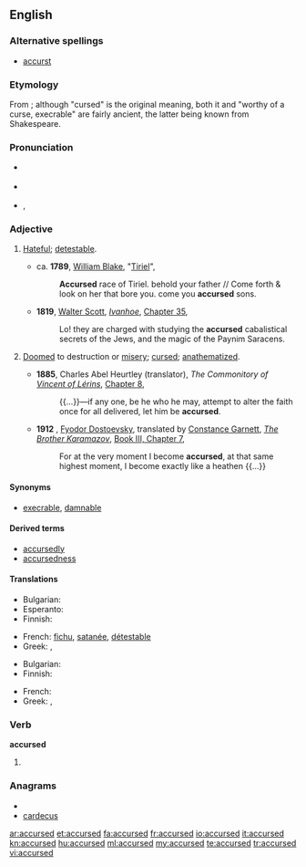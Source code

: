 {{was wotd|2008|August|31}}

==English==

===Alternative spellings===
* [[accurst]]

===Etymology===
From {{term|accurse||to curse}}; although "cursed" is the original meaning, both it and "worthy of a curse, execrable" are fairly ancient, the latter being known from Shakespeare.

===Pronunciation===
* {{a|UK}} {{IPA|/əˈkəː.sɪd/|/əˈkəːst/}}
* {{a|US}} {{IPA|/əˈkɝst/|/əˈkɝ.səd/}}
* {{audio|en-us-accursed.ogg|Audio (US)}}, {{audio|en-us-accursed-2.ogg|Audio (US)}}

===Adjective===
{{en-adj}}

# {{context|prenominal}} [[hateful|Hateful]]; [[detestable]].
#* ca. '''1789''', [[w:William Blake|William Blake]], "[[s:Tiriel|Tiriel]]",
#*: '''Accursed''' race of Tiriel. behold your father // Come forth & look on her that bore you. come you '''accursed''' sons.
#* '''1819''', [[w:Walter Scott|Walter Scott]], ''[[w:Ivanhoe|Ivanhoe]]'', [[s:Ivanhoe/Chapter 35|Chapter 35]],
#*: Lo! they are charged with studying the '''accursed''' cabalistical secrets of the Jews, and the magic of the Paynim Saracens.
# {{archaic|or|theology}} [[doomed|Doomed]] to destruction or [[misery]]; [[cursed]]; [[anathematize]]d.
#* '''1885''', Charles Abel Heurtley (translator), ''The Commonitory of [[w:Vincent of Lérins|Vincent of Lérins]]'', [[s:Nicene and Post-Nicene Fathers: Series II/Volume XI/The Commonitory of Vincent of Lerins/Chapter 8|Chapter 8]],
#*: {{...}}—if any one, be he who he may, attempt to alter the faith once for all delivered, let him be '''accursed'''.
#* '''1912'''<!--translation published-->, [[w:Fyodor Dostoevsky|Fyodor Dostoevsky]], translated by [[w:Constance Garnett|Constance Garnett]], ''[[w:The Brother Karamazov|The Brother Karamazov]]'', [[s:The Brothers Karamazov/Book III/Chapter 7|Book III, Chapter 7]],
#*: For at the very moment I become '''accursed''', at that same highest moment, I become exactly like a heathen {{...}}

====Synonyms====
* {{sense|hateful, detestable}} [[execrable]], [[damnable]]

====Derived terms====
* [[accursedly]]
* [[accursedness]]

====Translations====
{{trans-top|hateful}}
* Bulgarian: {{t|bg|проклет}}
* Esperanto: {{t-|eo|malbenita|xs=Esperanto}}
* Finnish: {{t-|fi|kirottu}}
{{trans-mid}}
* French: {{qualifier|also as attributes}} [[fichu]], [[satanée]], [[détestable]]
* Greek: {{t|el|επάρατος|m|tr=epáratos|sc=Grek}}, {{t|el|καταραμένος|m|tr=kataraménos|sc=Grek}}
{{trans-bottom}}

{{trans-top|archaic, theology: cursed}}
* Bulgarian: {{t|bg|прокълнат}}
* Finnish: {{t-|fi|kirottu}}
{{trans-mid}}
* French: {{t+|fr|maudit}}
* Greek: {{t|el|επάρατος|m|tr=epáratos|sc=Grek}}, {{t|el|καταραμένος|m|tr=kataraménos|sc=Grek}}
{{trans-bottom}}

===Verb===
'''accursed'''

# {{past of|[[accurse]]}}


===Anagrams===
* {{alphagram|accdersu}}
* [[cardecus#English|cardecus]]

[[ar:accursed]]
[[et:accursed]]
[[fa:accursed]]
[[fr:accursed]]
[[io:accursed]]
[[it:accursed]]
[[kn:accursed]]
[[hu:accursed]]
[[ml:accursed]]
[[my:accursed]]
[[te:accursed]]
[[tr:accursed]]
[[vi:accursed]]